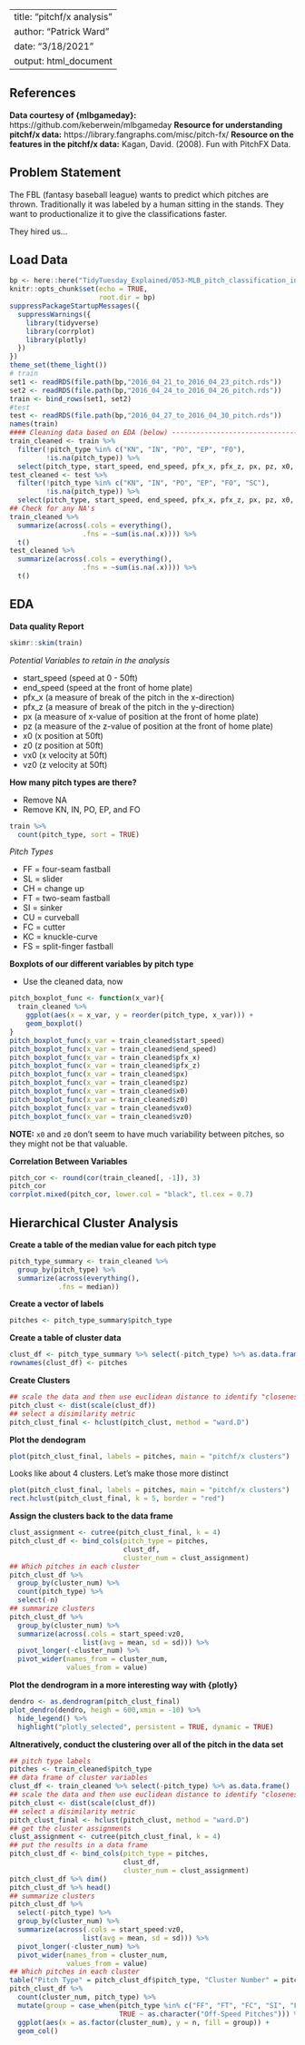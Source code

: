
---
title: "pitchf/x analysis"
author: "Patrick Ward"
date: "3/18/2021"
output: html_document
---

## References

**Data courtesy of {mlbgameday}:** https://github.com/keberwein/mlbgameday
**Resource for understanding pitchf/x data:** https://library.fangraphs.com/misc/pitch-fx/
**Resource on the features in the pitchf/x data:** Kagan, David. (2008). Fun with PitchFX Data. 

## Problem Statement

The FBL (fantasy baseball league) wants to predict which pitches are thrown. 
Traditionally it was labeled by a human sitting in the stands.
They want to productionalize it to give the classifications faster. 

They hired us...

## Load Data

```r
bp <- here::here("TidyTuesday_Explained/053-MLB_pitch_classification_introduction")
knitr::opts_chunk$set(echo = TRUE,
                      root.dir = bp)
suppressPackageStartupMessages({
  suppressWarnings({
    library(tidyverse)
    library(corrplot)
    library(plotly)
  })
})
theme_set(theme_light())
# train
set1 <- readRDS(file.path(bp,"2016_04_21_to_2016_04_23_pitch.rds"))
set2 <- readRDS(file.path(bp,"2016_04_24_to_2016_04_26_pitch.rds"))
train <- bind_rows(set1, set2)
#test
test <- readRDS(file.path(bp,"2016_04_27_to_2016_04_30_pitch.rds"))
names(train)
#### Cleaning data based on EDA (below) ----------------------------------------------
train_cleaned <- train %>%
  filter(!pitch_type %in% c("KN", "IN", "PO", "EP", "FO"),
         !is.na(pitch_type)) %>%
  select(pitch_type, start_speed, end_speed, pfx_x, pfx_z, px, pz, x0, z0, vx0, vz0)
test_cleaned <- test %>%
  filter(!pitch_type %in% c("KN", "IN", "PO", "EP", "FO", "SC"),
         !is.na(pitch_type)) %>%
  select(pitch_type, start_speed, end_speed, pfx_x, pfx_z, px, pz, x0, z0, vx0, vz0)
## Check for any NA's
train_cleaned %>%
  summarize(across(.cols = everything(),
                  .fns = ~sum(is.na(.x)))) %>%
  t()
test_cleaned %>%
  summarize(across(.cols = everything(),
                  .fns = ~sum(is.na(.x)))) %>%
  t()
```


## EDA

**Data quality Report**

```r
skimr::skim(train)
```

*Potential Variables to retain in the analysis*

* start_speed (speed at 0 - 50ft)
* end_speed (speed at the front of home plate)
* pfx_x (a measure of break of the pitch in the x-direction)
* pfx_z (a measure of break of the pitch in the y-direction)
* px (a measure of x-value of position at the front of home plate)
* pz (a measure of the z-value of position at the front of home plate)
* x0 (x position at 50ft)
* z0 (z position at 50ft)
* vx0 (x velocity at 50ft)
* vz0 (z velocity at 50ft)

**How many pitch types are there?**

* Remove NA
* Remove KN, IN, PO, EP, and FO

```r
train %>%
  count(pitch_type, sort = TRUE)
```

*Pitch Types*

* FF = four-seam fastball
* SL = slider
* CH = change up
* FT = two-seam fastball
* SI = sinker
* CU = curveball
* FC = cutter
* KC = knuckle-curve
* FS = split-finger fastball

**Boxplots of our different variables by pitch type**

* Use the cleaned data, now

```r
pitch_boxplot_func <- function(x_var){
  train_cleaned %>%
    ggplot(aes(x = x_var, y = reorder(pitch_type, x_var))) +
    geom_boxplot()
}
pitch_boxplot_func(x_var = train_cleaned$start_speed)
pitch_boxplot_func(x_var = train_cleaned$end_speed)
pitch_boxplot_func(x_var = train_cleaned$pfx_x)
pitch_boxplot_func(x_var = train_cleaned$pfx_z)
pitch_boxplot_func(x_var = train_cleaned$px)
pitch_boxplot_func(x_var = train_cleaned$pz)
pitch_boxplot_func(x_var = train_cleaned$x0)
pitch_boxplot_func(x_var = train_cleaned$z0)
pitch_boxplot_func(x_var = train_cleaned$vx0)
pitch_boxplot_func(x_var = train_cleaned$vz0)
```


**NOTE:** `x0` and `z0` don't seem to have much variability between pitches, so they might not be that valuable.

**Correlation Between Variables**

```r
pitch_cor <- round(cor(train_cleaned[, -1]), 3)
pitch_cor
corrplot.mixed(pitch_cor, lower.col = "black", tl.cex = 0.7)
```


## Hierarchical Cluster Analysis

**Create a table of the median value for each pitch type**

```r
pitch_type_summary <- train_cleaned %>%
  group_by(pitch_type) %>%
  summarize(across(everything(),
            .fns = median))
```



**Create a vector of labels**

```r
pitches <- pitch_type_summary$pitch_type
```


**Create a table of cluster data**

```r
clust_df <- pitch_type_summary %>% select(-pitch_type) %>% as.data.frame()
rownames(clust_df) <- pitches
```


**Create Clusters**

```r
## scale the data and then use euclidean distance to identify "closeness"
pitch_clust <- dist(scale(clust_df))
## select a disimilarity metric
pitch_clust_final <- hclust(pitch_clust, method = "ward.D")
```


**Plot the dendogram**

```r
plot(pitch_clust_final, labels = pitches, main = "pitchf/x clusters")
```


Looks like about 4 clusters. Let's make those more distinct

```r
plot(pitch_clust_final, labels = pitches, main = "pitchf/x clusters")
rect.hclust(pitch_clust_final, k = 5, border = "red")
```


**Assign the clusters back to the data frame**

```r
clust_assignment <- cutree(pitch_clust_final, k = 4)
pitch_clust_df <- bind_cols(pitch_type = pitches, 
                            clust_df, 
                            cluster_num = clust_assignment)
## Which pitches in each cluster
pitch_clust_df %>%
  group_by(cluster_num) %>%
  count(pitch_type) %>%
  select(-n)
## summarize clusters
pitch_clust_df %>%
  group_by(cluster_num) %>%
  summarize(across(.cols = start_speed:vz0,
                  list(avg = mean, sd = sd))) %>%
  pivot_longer(-cluster_num) %>%
  pivot_wider(names_from = cluster_num,
              values_from = value)
```


**Plot the dendrogram in a more interesting way with {plotly}**

```r
dendro <- as.dendrogram(pitch_clust_final)
plot_dendro(dendro, heigh = 600,xmin = -10) %>%
  hide_legend() %>%
  highlight("plotly_selected", persistent = TRUE, dynamic = TRUE)
```

**Altneratively, conduct the clustering over all of the pitch in the data set**

```r
## pitch type labels
pitches <- train_cleaned$pitch_type
## data frame of cluster variables
clust_df <- train_cleaned %>% select(-pitch_type) %>% as.data.frame()
## scale the data and then use euclidean distance to identify "closeness"
pitch_clust <- dist(scale(clust_df))
## select a disimilarity metric
pitch_clust_final <- hclust(pitch_clust, method = "ward.D")
## get the cluster assignments
clust_assignment <- cutree(pitch_clust_final, k = 4)
## put the results in a data frame
pitch_clust_df <- bind_cols(pitch_type = pitches,
                            clust_df,
                            cluster_num = clust_assignment)
pitch_clust_df %>% dim()
pitch_clust_df %>% head()
## summarize clusters
pitch_clust_df %>%
  select(-pitch_type) %>%
  group_by(cluster_num) %>%
  summarize(across(.cols = start_speed:vz0,
                  list(avg = mean, sd = sd))) %>%
  pivot_longer(-cluster_num) %>%
  pivot_wider(names_from = cluster_num,
              values_from = value)
## Which pitches in each cluster
table("Pitch Type" = pitch_clust_df$pitch_type, "Cluster Number" = pitch_clust_df$cluster_num)
pitch_clust_df %>%
  count(cluster_num, pitch_type) %>%
  mutate(group = case_when(pitch_type %in% c("FF", "FT", "FC", "SI", "FS") ~ "Fastball Pitches",
                           TRUE ~ as.character("Off-Speed Pitches"))) %>%
  ggplot(aes(x = as.factor(cluster_num), y = n, fill = group)) +
  geom_col()
```
